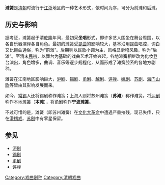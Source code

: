 '''滩簧'''是[[清朝|清朝]]时流行于[[江苏|江]][[浙江|浙]]地区的一种艺术形式，依时间为序，可分为前滩和后滩。
==历史与影响==
据考证，滩簧起于清[[乾隆|乾隆]]年间，最初采'''坐唱'''形式，即许多艺人围坐在舞台周围，以各自乐器演绎各自角色。最初的滩簧受[[昆曲|昆曲]]的影响较大，基本沿用昆曲唱腔，词白又比昆曲通俗，称为“前滩”。后期则以民歌小调为主，风格显滑稽风趣，称为“后滩”。至清末[[中华民国|民]]初，以舞台为基础的戏曲艺术开始兴起，各地滩簧相继改为化妆登台演出，角色增多，曲调、音乐等逐步规程化，从而形成了滩簧腔系的各地方剧种。

滩簧在江南地区影响巨大，[[沪剧|沪剧]]、[[锡剧|锡剧]]、[[甬剧|甬剧]]、[[越剧|越剧]]、[[评弹|评弹]]、[[姚剧|姚剧]]、[[苏剧|苏剧]]、[[海门山歌|海门山歌]]等皆由其影响发展而来。

如今，[[常熟|常]][[无锡|锡]]人还将锡剧称作滩簧；上海人则将苏州滩簧（'''苏滩'''）称作滩簧，将[[沪剧|沪剧]]称作本地滩簧（'''本滩'''），将[[甬剧|甬剧]]称作'''宁波滩簧'''。

不过可惜的是，滩簧（即苏州滩簧）在[[文化大革命|文化大革命]]中遭遇严重摧残，现已失传，只在[[滑稽戏|滑稽戏]]、[[苏剧|苏剧]]中有零星保留。

==参见==
*[[沪剧|沪剧]]
*[[锡剧|锡剧]]
*[[甬剧|甬剧]]
*[[评弹|评弹]]

[[Category:戏曲剧种|Category:戏曲剧种]]
[[Category:清朝戏曲|Category:清朝戏曲]]